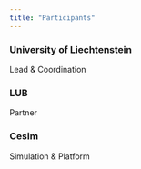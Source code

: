 ```yaml
---
title: "Participants"
---
```

```{=html}
<div class="row">
  <div class="col-md-4"><h3>University of Liechtenstein</h3><p>Lead & Coordination</p></div>
  <div class="col-md-4"><h3>LUB</h3><p>Partner</p></div>
  <div class="col-md-4"><h3>Cesim</h3><p>Simulation & Platform</p></div>
</div>
```
